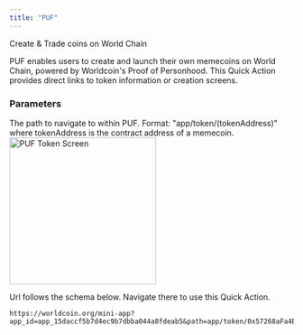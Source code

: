 ```yaml
---
title: "PUF"
---
```


Create & Trade coins on World Chain

PUF enables users to create and launch their own memecoins on World Chain, powered by Worldcoin's Proof of Personhood. This Quick Action provides direct links to token information or creation screens.

<div className="flex justify-between items-start">
  <div className="flex-1">
    <h3>Parameters</h3>
    <ParamField path="path" type="string">
      The path to navigate to within PUF. Format: "app/token/(tokenAddress)"
      where tokenAddress is the contract address of a memecoin.
    </ParamField>
  </div>
  <div className="ml-5">
    <img
      src="/images/docs/mini-apps/quick-actions/puf-qa.png"
      alt="PUF Token Screen"
      className="m-auto block"
      width="260"
      style={{ maxWidth: "260px", height: "auto" }}
    />
  </div>
</div>

Url follows the schema below. Navigate there to use this Quick Action.

```
https://worldcoin.org/mini-app?app_id=app_15daccf5b7d4ec9b7dbba044a8fdeab5&path=app/token/0x57268aFa4E496684611aAFB1E20D2116283C487e
```
